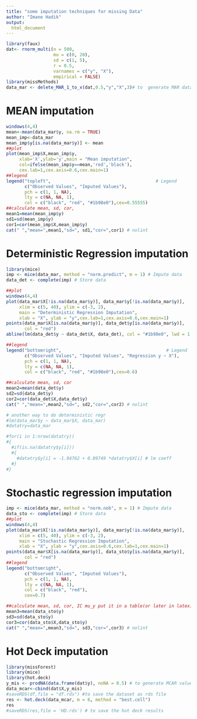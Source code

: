```yaml
---
title: "some imputation techniques for missing Data"
author: "Imane Hadik"
output: 
  html_document
---
```

```r
library(faux)
dat<- rnorm_multi(n = 500, 
                  mu = c(0, 20),
                  sd = c(1, 5),
                  r = 0.5, 
                  varnames = c("y", "X"),
                  empirical = FALSE)
library(missMethods)
data_mar <- delete_MAR_1_to_x(dat,0.5,"y","X",3)# to  generate MAR data

```
# MEAN imputation
```r
windows(4,4)
mean<-mean(data_mar$y, na.rm = TRUE)
mean_imp<-data_mar
mean_imp$y[is.na(data_mar$y)] <- mean
##plot
plot(mean_imp$X,mean_imp$y,
     xlab='X',ylab='y',main = "Mean imputation",
     col=ifelse(mean_imp$y==mean,'red','black'),
     cex.lab=1,cex.axis=0.6,cex.main=1)
##legend
legend("topleft",                                        # Legend
       c("Observed Values", "Imputed Values"),
       pch = c(1, 1, NA),
       lty = c(NA, NA, 1),
       col = c("black", "red", "#1b98e0"),cex=0.55555)
##calculate mean, sd, cor,
mean1=mean(mean_imp$y)
sd1=sd(mean_imp$y)
cor1=cor(mean_imp$X,mean_imp$y)
cat(" ","mean=",mean1,"sd=", sd1,"cor=",cor1) # nolint
```
# Deterministic Regression imputation
```r
library(mice)
imp <- mice(data_mar, method = "norm.predict", m = 1) # Impute data
data_det <- complete(imp) # Store data

##plot
windows(4,4)
plot(data_mar$X[!is.na(data_mar$y)], data_mar$y[!is.na(data_mar$y)],     # Plot of observed values
     xlim = c(5, 40), ylim = c(-3, 2),
     main = "Deterministic Regression Imputation",
     xlab = "X", ylab = "y",cex.lab=1,cex.axis=0.6,cex.main=1)
points(data_mar$X[is.na(data_mar$y)], data_det$y[is.na(data_mar$y)],     # Plot of imputed missing values
       col = "red")
abline(lm(data_det$y ~ data_det$X, data_det), col = "#1b98e0", lwd = 1.5)

##legend
legend("bottomright",                                        # Legend
       c("Observed Values", "Imputed Values", "Regression y ~ X"),
       pch = c(1, 1, NA),
       lty = c(NA, NA, 1),
       col = c("black", "red", "#1b98e0"),cex=0.6)

##calculate mean, sd, cor
mean2=mean(data_det$y)
sd2=sd(data_det$y)
cor2=cor(data_det$X,data_det$y)
cat(" ","mean=",mean2,"sd=", sd2,"cor=",cor2) # nolint

# another way to do deterministic regr
#lm(data_mar$y ~ data_mar$X, data_mar)
#datatry=data_mar

#for(i in 1:nrow(datatry))
#{
  #if(is.na(datatry$y[i]))
  #{
    #datatry$y[i] = -1.94762 + 0.09749 *datatry$X[i] # lm coeff
  #}
#}
```

# Stochastic regression imputation
```r
imp <- mice(data_mar, method = "norm.nob", m = 1) # Impute data
data_sto <- complete(imp) # Store data
##plot
windows(4,4)
plot(data_mar$X[!is.na(data_mar$y)], data_mar$y[!is.na(data_mar$y)],     # Plot of observed values
     xlim = c(5, 40), ylim = c(-3, 2),
     main = "Stochastic Regression Imputation",
     xlab = "X", ylab = "y",cex.axis=0.6,cex.lab=1,cex.main=1)
points(data_mar$X[is.na(data_mar$y)], data_sto$y[is.na(data_mar$y)],     # Plot of imputed missing values
       col = "red")
##legend
legend("bottomright",
       c("Observed Values", "Imputed Values"),
       pch = c(1, 1, NA),
       lty = c(NA, NA, 1),
       col = c("black", "red"),
       cex=0.7)

##calculate mean, sd, cor, IC mu_y put it in a table(or later in latex)
mean3=mean(data_sto$y)
sd3=sd(data_sto$y)
cor3=cor(data_sto$X,data_sto$y)
cat(" ","mean=",mean3,"sd=", sd3,"cor=",cor3) # nolint
```

# Hot Deck imputation
```r
library(missForest)
library(mice)
library(hot.deck)
y_mis <- prodNA(data.frame(dat$y), noNA = 0.5) # to generate MCAR values
data_mcar<-cbind(dat$X,y_mis)
#saveRDS(df,file = "df.rds") #to save the dataset as rds file 
res <- hot.deck(data_mcar, m = 6, method = "best.cell")
res
#saveRDS(res,file = 'HD.rds') # to save the hot deck results 
```
